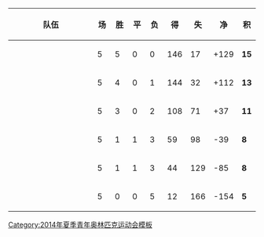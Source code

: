 {| class="wikitable" style="text-align:center;"
|-
!width=175 |队伍
!width=20 abbr="比赛场次" |场
!width=20 abbr="胜利" |胜
!width=20 abbr="平局" |平
!width=20 abbr="失败" |负
!width=20 abbr="得分" |得
!width=20 abbr="失分" |失
!width=25 abbr="净胜分" |净
!width=20 abbr="积分" |积
|-bgcolor="#ccffcc"
|align="left"|{{flagIOC|AUS|2014年夏季青年}}
|5||5||0||0||146||17||+129||'''15'''
|-bgcolor="#ccffcc"
|align="left"|{{flagIOC|CHN|2014年夏季青年}}
|5||4||0||1||144||32||+112||'''13'''
|-bgcolor="#ccffcc"
|align="left"|{{flagIOC|CAN|2014年夏季青年}}
|5||3||0||2||108||71||+37||'''11'''
|-bgcolor="#ccffcc"
|align="left"|{{flagIOC|USA|2014年夏季青年}}
|5||1||1||3||59||98||-39||'''8'''
|-
|align="left"|{{flagIOC|ESP|2014年夏季青年}}
|5||1||1||3||44||129||-85||'''8'''
|-
|align="left"|{{flagIOC|TUN|2014年夏季青年}}
|5||0||0||5||12||166||-154||'''5'''
|}<noinclude>
[[Category:2014年夏季青年奥林匹克运动会模板]]
</noinclude>